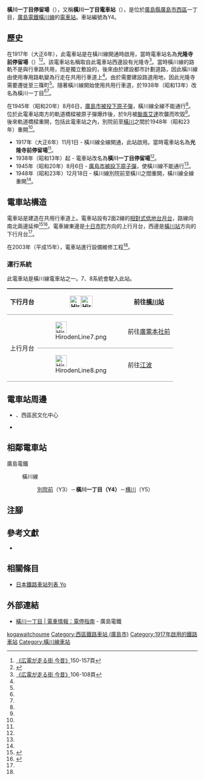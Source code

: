 {{Infobox station
|公司色 = #009944
|站名 = 橫川一丁目
|圖片 = Yokogawa-1-chome stn.JPG
|圖片說明 = 電車站全景
|日文原名 = 横川一丁目
|平假名 = よこがわいっちょうめ
|羅馬拼音 = Yokogawa 1-chome
|副站名 = 
|所在地 = {{JPN}}[[廣島縣|廣島縣]][[廣島市|廣島市]][[西區_(廣島市)|西區]]{{Translink|ja|横川町 (広島市)|橫川町 (廣島市)|橫川町}}一丁目<ref>{{Cite web |url=http://www.hiroshima-navi.or.jp/transportation/hub/hiroden/8331.php |title=横川一丁目 電停 |accessdate=2016-09-27 |work=廣島Navigator |publisher=廣島觀光會議局 |language=ja }}{{Dead link}}</ref>
|座標 = {{coord|34|24|25.38|N|132|26|59.68|E|type:railwaystation_region:JP-24|display=inline,title}}
|車站構造 = [[地面車站|地面車站]]
|月台配置 = 2面2線
|啟用年月日 = 1917年（大正6年）11月1日
|廢站年月日 = 
|乘客人數 = 
|上下車人次 = 
|統計年度 = 
|轉車 = 
|全寬備註 = 
|adjacent = {{Adjacent stations|system=廣島電鐵|line=橫川線|left=別院前|right=橫川|note-left=Y3<br/>0.3km|note-mid={{Color|#ed8095|●}}Y4<br/>距離[[十日市町停留場|十日市町]]1.2km|note-right=Y5<br>0.2km}}
}}
'''橫川一丁目停留場'''（{{jpn|j=横川一丁目停留場|hg=よこがわいっちょうめていりゅうじょう|rm=Yokogawa 1-chome teiryūjō|f=y}}），又稱'''橫川一丁目電車站'''（{{jpn|j=横川一丁目電停}}），是位於[[廣島縣|廣島縣]][[廣島市|廣島市]][[西區_(廣島市)|西區]]{{Translink|ja|横川町 (広島市)|橫川町 (廣島市)|橫川町}}一丁目，[[廣島電鐵|廣島電鐵]][[橫川線|橫川線]]的[[電車站|電車站]]。車站編號為Y4。

== 歷史 ==
在1917年（大正6年），此電車站是在橫川線開通時啟用，當時電車站名為'''光隆寺前停留場'''（{{jpn|j=光隆寺前停留場|hg=こうりゅうじまえていりゅうじょう}}）<ref name=osafune2>[[#osafune|《広電が走る街 今昔》]]150-157頁</ref><ref name=chizu38>{{cite book|author=[[今尾惠介|今尾惠介]]（監修） |title={{Translink|ja|日本鉄道旅行地図帳|日本鐵道旅行地圖帳}} - 全線・全駅・全廃線 |publisher=[[新潮社|新潮社]] |volume=11 中国四国 |year=2009 |isbn=978-4-10-790029-6 |page=38}}</ref>。該電車站名稱取自此電車站西邊設有光隆寺<ref name=osafune>[[#osafune|《広電が走る街 今昔》]]106-108頁</ref>。當時橫川線的路軌不是與行車路共用，而是獨立敷設的{{Translink|ja|専用軌道|專用軌道}}，後來由於建設都市計劃道路，因此橫川線由使用專用路軌變為行走在共用行車道上<ref name=osafune/>。由於需要建設路道用地，因此光隆寺需要遷徙至三篠町<ref name=osafune/>。隨著橫川線開始使用共用行車道，於1938年（昭和13年）改名為橫川一丁目<ref name=chizu38/><ref name=osafune/>。

在1945年（昭和20年）8月6日，[[廣島市原子彈爆炸|廣島市被投下原子彈]]，橫川線全線不能通行<ref name=osafune2/>。位於此電車站南方的軌道橋樑被原子彈爆炸後，於9月被[[颱風艾達_(1945年)|颱風艾達]]吹襲而吹毀<ref name=osafune/>。後來軌道橋樑重開，包括此電車站之內，別院前至[[橫川站_(廣島縣)|橫川]]之間於1948年（昭和23年）重開<ref name=osafune2/>。
* 1917年（大正6年）11月1日 - 橫川線全線開通，此站啟用。當時電車站名為'''光隆寺前停留場'''<ref name=osafune2/>。
* 1938年（昭和13年）起 - 電車站改名為'''橫川一丁目停留場'''<ref name=osafune2/>。
* 1945年（昭和20年）8月6日 - [[廣島市原子彈爆炸|廣島市被投下原子彈]]，使橫川線不能通行<ref name=osafune2/>。
* 1948年（昭和23年）12月18日 - 橫川線別院前至橫川之間重開，橫川線全線重開<ref name=osafune2/>。

== 電車站構造 ==
電車站是建造在共用行車道上。電車站設有2面2線的[[相對式月台|相對式低地台月台]]，路線向南北兩邊延伸<ref name=line>{{Cite book|author=川島令三 |authorlink=川島令三 |title=山陽・山陰ライン 全線・全駅・全配線 |year=2012 |publisher=[[講談社|講談社]] |series=【図説】 日本の鉄道 |isbn=978-4-06-295157-9 |volume=第7巻 広島エリア |pages=13・83頁|language=ja}}</ref><ref name=jijo>{{Cite book|author=川島令三 |title={{Translink|ja|全国鉄道事情大研究|全國鐵道事情大研究}} |year=2009 |publisher={{Translink|ja|草思社}} |isbn=978-4-7942-1711-0 |volume=中国篇 2 |pages=103・107頁|language=ja}}</ref>。電車線東邊是[[十日市町停留場|十日市町]]方向的上行月台，西邊是[[橫川站_(廣島縣)|橫川站]]方向的下行月台<ref name=line/>。

在2003年（平成15年），電車站進行設備維修工程<ref name=line/>。

=== 運行系統 ===
{{See also|廣島電鐵#運行系統}}
此電車站是橫川線電車站之一。7、8系統會駛入此站。
{| style="border-collapse: collapse;"
|-
! rowspan="1" style="border-width: 2px 0; border-style: ridge; padding: 2px .5em;"|下行月台
| style="border-width: 2px 0; border-style: ridge; padding: 2px .5em;"|[[File:HirodenLine7.png|30px]][[File:HirodenLine8.png|30px]]
| style="border-width: 2px 0; border-style: ridge; padding: 2px .5em;"|前往[[橫川站_(廣島縣)|橫川站]]
|-
! rowspan="2" style="border-width: 2px 0; border-style: ridge; padding: 2px .5em;"|上行月台
| style="border-width: 2px 0; border-style: ridge; padding: 2px .5em;"|[[File:HirodenLine7.png|30px]]
| colspan="2" style="border-width: 2px 0; border-style: ridge; padding: 2px .5em;"|前往[[廣電本社前停留場|廣電本社前]]
|-
| style="border-width: 2px 0; border-style: ridge; padding: 2px .5em;"|[[File:HirodenLine8.png|30px]]
| style="border-width: 2px 0; border-style: ridge; padding: 2px .5em;"|前往[[江波停留場|江波]]
|}

== 電車站周邊 ==
* {{Translink|ja|広島市立西区図書館|廣島市立西區圖書館}}、西區民文化中心
* {{Translink|ja|広島市立中広中学校|廣島市立中廣中學}}

== 相鄰電車站 ==
; 廣島電鐵
: {{color|#ed8095|■}}橫川線
:: [[別院前停留場|別院前]]（Y3）－'''橫川一丁目（Y4）'''－[[橫川站_(廣島縣)|横川]]（Y5）
== 注腳 ==
{{Reflist}}
== 參考文獻 ==
* {{Cite book|author=長船友則 |title={{lang|ja|広電が走る街 今昔}} |year=2005 |publisher=[[JTB出版|JTB出版]] |series=JTB Can Books |isbn=4-533-05986-4|language=ja |ref=osafune}}
== 相關條目 ==
* [[日本鐵路車站列表_Yo|日本鐵路車站列表 Yo]]
== 外部連結 ==
* [http://www.hiroden.co.jp/train/route-guide/stop-guide/y-4.html 橫川一丁目 | 電車情報：電停指南] {{Wayback|url=http://www.hiroden.co.jp/train/route-guide/stop-guide/y-4.html |date=20171008220124 }}{{ja icon}} - 廣島電鐵
{{橫川線}}
{{DEFAULTSORT:Yokogawa 1-chome}}
[[Category:日本鐵路車站_Yo|kogawaitchoume]]
[[Category:西區鐵路車站_(廣島市)|Category:西區鐵路車站 (廣島市)]]
[[Category:1917年啟用的鐵路車站|Category:1917年啟用的鐵路車站]]
[[Category:橫川線車站|Category:橫川線車站]]